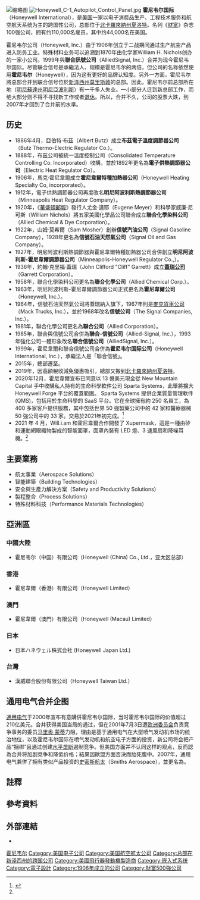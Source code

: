 {{noteTA
|G1=USState
|G2=Aero
|T=zh-cn:霍尼韦尔;zh-tw:漢威聯合;zh-hk:霍尼韋爾;
|1=zh-cn:霍尼韦尔国际;zh-tw:漢威聯合國際;zh-hk:霍尼韋爾國際;
|2=zh-cn:菲尼克斯; zh-tw:鳳凰城;
|3=zh-cn:信号;zh-tw:訊號;zh-hk:信號;
|4=zh-cn:通用电气;zh-tw:奇異;zh-hk:通用電氣;
|5=zh-cn:马里奥;zh-tw:馬力歐;zh-hk:馬利奧;
|6=zh-cn:盖瑞特;zh-tw:蓋瑞;zh-hk:蓋瑞特;
}}
{{Infobox company
|  company_name     = 霍尼韦尔国际公司
|  company_name_en   = Honeywell International, Inc. 
|  company_logo     = [[File:Honeywell_logo.svg|200px]] 
|  company_type     = [[上市公司|上市公司]]
|  market_information = {{NASDAQ|HON}}
|  foundation       = 1906年
|  predecessor      = {{tsl|en|AlliedSignal|聯合訊號}}<ref>[http://www.secinfo.com/dsvRa.712u.htm SEC Info - Honeywell International Inc - T-3]. [[美国证券交易委员会|SEC]]. 1998-05-20.</ref>
|  founder          = {{le|马克·C·霍尼韦尔|Mark C. Honeywell}}
|  location         = {{USA}}[[夏洛特_(北卡羅來納州)|北卡羅來納州夏洛特]]
| num_employees = 114,000 (2018)<ref name=htenk/>
|  area_served      = 全球
|  key_people       = [[主席|主席]]兼[[CEO|CEO]]：{{le|杜瑞哲|Darius Adamczyk}}
|  industry         = [[綜合企業|綜合企業]]
|  divisions        = 航太<br/>自動控制<br/>特殊材料<br/>智能建築
| revenue = {{increase}}418.02億美元 (2018)<ref name=htenk>{{cite web|url=https://www.sec.gov/Archives/edgar/data/773840/000093041319000366/c92779_10k.htm|title=Honeywell International, Inc. 2018 Annual Report, Form 10-K, Filing Date Feb 8, 2019 |publisher=Honeywell.com |accessdate =September 9, 2019}}</ref>
| operating_income = {{decrease}}68.59億美元 (2018)<ref name=htenk/>
| net_income = {{increase}}67.65億美元 (2018)<ref name=htenk/>
| assets = {{decrease}}577.73億美元 (2018)<ref name=htenk/>
| equity = {{increase}}183.58億美元 (2018)<ref name=htenk/>
|  homepage         = [http://www.honeywell.com/ Honeywell.com]
|  footnotes        = 1999年'''霍尼韋爾'''與'''聯合訊號'''合併
}}
[[File:Honeywell空氣清淨機.jpg|缩略图]]
[[File:Honeywell_C-1_Autopilot_Control_Panel.jpg|thumb]]
'''霍尼韦尔国际'''（Honeywell International）{{註|臺灣官方譯名採「漢威聯合」，刻意跟合併前的「霍尼韦尔公司」（Honeywell, Inc.）區別。<ref name=hon>{{cite web|url=http://honeywell.com/country/tw/about/Pages/our-company.aspx|title=公司簡介|publisher=Honeywell.com |date=|accessdate=|archive-date=2017-05-05 |archive-url=https://web.archive.org/web/20170505034808/http://honeywell.com/country/tw/about/Pages/our-company.aspx |dead-url=yes }}</ref>}}，是[[美国|美国]]一家以电子消费品生产、工程技术服务和航空航天系统为主的跨国性公司，总部位于[[夏洛特_(北卡羅來納州)|北卡羅來納州夏洛特]]。名列《[[财富_(杂志)|财富]]》杂志100强公司，拥有约110,000名雇员，其中约44,000名在美国。

霍尼韦尔公司（Honeywell, Inc.）由{{le|马克·C·霍尼韦尔|Mark C. Honeywell|马克·C·霍尼韦尔}}于1906年创立于二战期间通过生产航空产品进入防务工业。特殊材料业务可以追溯到1870年由化学家William H. Nichols创办的一家小公司。1999年與'''聯合訊號公司'''（AlliedSignal, Inc.）合并为现今霍尼韦尔国际。尽管联合信号是承繼法人、规模是霍尼韦尔的两倍，但公司的名称依然使用'''霍尼韦尔'''（Honeywell），因为这有更好的品牌认知度。另外一方面，霍尼韦尔將总部合并到联合信号位於[[莫里斯敦_(新泽西州)|新泽西州莫里斯敦]]的总部。因此，霍尼韦尔前总部所在地（[[明尼蘇達州|明尼蘇達州]][[明尼亞波利斯|明尼亞波利斯]]）有一千多人失业。一小部分人迁到新总部工作，而绝大部分则不得不寻找新工作或者[[退休|退休]]。所以，合并不久，公司的股票大跌，到2007年才回到了合并前的水準。

==历史==
*1886年4月，亞伯特·布茲（Albert Butz）成立'''布茲電子溫度調節器公司'''（Butz Thermo-Electric Regulator Co.）。
*1888年，布茲公司被統一溫度控制公司（Consolidated Temperature Controlling Co. Incorporated）收購，並於1892年更名為'''電子供熱調節器公司'''（Electric Heat Regulator Co）。
*1906年，馬克·霍尼韋爾成立'''霍尼韋爾特種加熱器公司'''（Honeywell Heating Specialty Co, incorporated）。
*1912年，電子供熱調節器公司再度改名'''明尼阿波利斯熱調節器公司'''（Minneapolis Heat Regulator Company）。
*1920年，《[[華盛頓郵報|華盛頓郵報]]》發行人尤金·邁耶（Eugene Meyer）和科學家威廉·尼可斯（William Nichols）將五家美國化學品公司聯合成立'''聯合化學染料公司'''（Allied Chemical & Dye Corporation）。
*1922年，山姆·莫希爾（Sam Mosher）創辦'''信號汽油公司'''（Signal Gasoline Company），1928年更名為'''信號石油天然氣公司'''（Signal Oil and Gas Company）。
*1927年，明尼阿波利斯熱調節器與霍尼韋爾特種加熱器公司合併創立'''明尼阿波利斯-霍尼韋爾調節器公司'''（Minneapolis-Honeywell Regulator Co.,）。
*1936年，約翰·克里福·蓋瑞（John Clifford "Cliff" Garrett）成立'''[[蓋瑞公司|蓋瑞公司]]'''（Garrett Corporation）。
*1958年，聯合化學染料公司更名為'''聯合化學公司'''（Allied Chemical Corp.）。
*1963年，明尼阿波利斯-霍尼韋爾調節器公司正式更名為'''霍尼韋爾公司'''（Honeywell, Inc.）。
*1964年，信號石油天然氣公司將蓋瑞納入旗下，1967年則是[[麥克貨車|麥克貨車公司]]（Mack Trucks, Inc.），並於1968年改名'''信號公司'''（The Signal Companies, Inc.）。
*1981年，聯合化學公司更名為'''聯合公司'''（Allied Corporation）。
*1985年，聯合與信號公司合併為'''聯合-信號公司'''（Allied-Signal, Inc.），1993年強化公司一體形象改名'''聯合信號公司'''（AlliedSignal, Inc.）。
*1999年，霍尼韋爾和聯合信號公司合併為'''霍尼韦尔国际公司'''（Honeywell International, Inc.），承繼法人是「聯合信號」。
*2015年，總部遷至{{le|紐澤西州莫里斯平原市|Morris Plains, New Jersey}}。
*2019年，因高額稅收減免優惠吸引，總部又搬到[[夏洛特_(北卡羅來納州)|北卡羅來納州夏洛特]]。
*2020年12月，霍尼韋爾宣布已同意以 13 億美元現金從 New Mountain Capital 手中收購私人持有的生命科學軟件公司 Sparta Systems，此舉將擴大Honeywell Forge 平台的覆蓋範圍。 Sparta Systems 提供企業質量管理軟件 (QMS)，包括用於生命科學的 SaaS 平台。它在全球擁有約 250 名員工，為 400 多家客戶提供服務，其中包括世界 50 強製藥公司中的 42 家和醫療器械 50 強公司中的 33 家。交易於2021年初完成。<ref name="mg21">{{Cite web |url=https://www.mg21.com/hon.html|title=多元高科技公司：霍尼韦尔国际Honeywell International(HON)|publisher=美股之家（mg21.com）|date=2021-09-26}}</ref>
*2021 年 4 月，Will.i.am 和霍尼韋爾合作開發了 Xupermask，這是一種由矽和運動網眼織物製成的智能面罩，面罩內裝有 LED 燈、3 速風扇和降噪耳機。<ref name="mg21"/>

== 主要業務 ==
*航太事業（Aerospace Solutions）
*智能建築（Building Technologies）
*安全與生產力解決方案（Safety and Productivity Solutions）
*製程整合（Process Solutions）
*特殊材料科技（Performance Materials Technologies）

==亞洲區==
=== 中國大陸 ===
*霍尼韦尔（中国）有限公司（Honeywell (China) Co., Ltd.，亚太区总部）{{註|大陆公司更迭：霍尼韦尔中国（Honeywell China Inc.）→霍尼韦尔（中国）}}
=== 香港 ===
*霍尼韋爾（香港）有限公司（Honeywell Limited）

=== 澳門 ===
*霍尼韋爾（澳門）有限公司（Honeywell (Macau) Limited）

=== 日本 ===
*日本ハネウェル株式会社 (Honeywell Japan Ltd.)

=== 台灣 ===
*漢威聯合股份有限公司（Honeywell Taiwan Ltd.）{{註|台灣公司更迭，除一度[[大中華區|大中華區]]統一譯名外，其他時期都用「漢」代表「Honeywell」：{{r|hon}}
*2000年3月，與在台'''美商聯合訊-{}-號航空工業服務股份有限公司'''（''AlliedSignal Aerospace Service Corporation''）整併並改名。
*{{link-ja|漢武儀器|山武ハネウエル}}→漢偉→台灣霍尼韋爾→漢威聯合}}

== 通用电气合并企图 ==
[[通用电气|通用电气]]于2000年宣布有意購併霍尼韦尔国际，当时霍尼韦尔国际的价值超过210亿美元。合并获得美国当局的通过，但在2001年7月3日遭[[欧洲委员会|欧洲委员会]]负责竞争事务的委员[[马里奥·蒙蒂|马里奥·蒙蒂]]力阻，理由是基于通用电气在大型喷气发动机市场的统治地位，以及霍尼韦尔国际在喷气发动机和航空电子方面的投资，新公司将会把产品“捆绑”且通过创建[[水平垄断|水平垄断]]遏制竞争。但美国方面并不认同这样的观点，反而認為合并将加剧竞争和降低价格；結果因歐盟方面否決而胎死腹中。2007年，通用电气兼併了拥有类似产品投资的[[史密斯航太|史密斯航太]]（Smiths Aerospace），並更名為{{tsl|en|GE Aviation Systems|GE航太系統}}。

==註釋==
{{NoteFoot}}

==參考資料==
{{reflist}}

== 外部連結 ==
{{commons category|Honeywell}}
* {{official website}}
{{Finance links
| name = Honeywell 
| symbol = HON
| sec_cik = HON
| yahoo = HON
| google = HON
}}
{{S-start}}
{{S-bef| before = [[AlliedSignal|AlliedSignal]]}}
{{S-ttl | title=[[Dow_Jones_Industrial_Average|Dow Jones Industrial Average]] component
| years=December 2, 1999 – February 9, 2008}}
{{S-aft| after = [[Chevron_Corporation|Chevron Corporation]]}}
{{s-end}}

{{Honeywell}}

{{DEFAULTSORT:Honeywell}}
[[Category:霍尼韦尔|]]
[[Category:美国电子公司|Category:美国电子公司]]
[[Category:美国航空航太公司|Category:美国航空航太公司]]
[[Category:总部在新泽西州的跨国公司|Category:总部在新泽西州的跨国公司]]
[[Category:美國飛行器發動機製造商|Category:美國飛行器發動機製造商]]
[[Category:嵌入式系统|Category:嵌入式系统]]
[[Category:電子設計|Category:電子設計]]
[[Category:1906年成立的公司|Category:1906年成立的公司]]
[[Category:財富500強公司|Category:財富500強公司]]